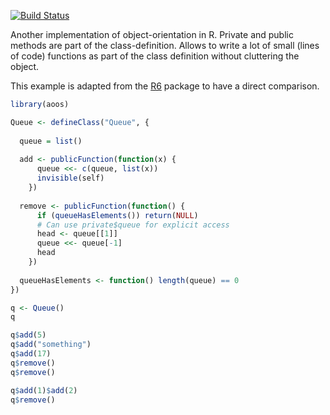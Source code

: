 [![Build Status](https://travis-ci.org/wahani/aoos.png?branch=master)](https://travis-ci.org/wahani/aoos)

Another implementation of object-orientation in R. Private and public methods are part of the class-definition. Allows to write a lot of small (lines of code) functions as part of the class definition without cluttering the object.

This example is adapted from the [R6](https://github.com/wch/R6) package to have a direct comparison.

```r
library(aoos)

Queue <- defineClass("Queue", {
  
  queue = list()
  
  add <- publicFunction(function(x) {
      queue <<- c(queue, list(x))
      invisible(self)
    })
  
  remove <- publicFunction(function() {
      if (queueHasElements()) return(NULL)
      # Can use private$queue for explicit access
      head <- queue[[1]]
      queue <<- queue[-1]
      head
    })
  
  queueHasElements <- function() length(queue) == 0
})

q <- Queue()
q
```

```r
q$add(5)
q$add("something")
q$add(17)
q$remove()
q$remove()

q$add(1)$add(2)
q$remove()
```

